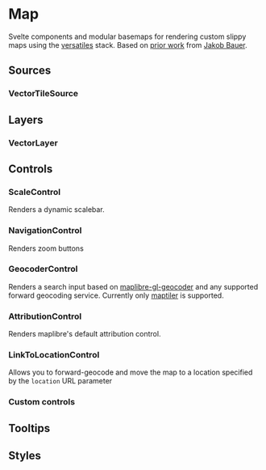 
<Meta of={MapStories}/>

# Map

Svelte components and modular basemaps for rendering custom slippy maps using the [versatiles](https://docs.versatiles.org/) stack. Based on [prior work](https://github.com/SWRdata/frontend_svelte_p012_spritpreise/blob/main/src/lib/components/Map/Map.svelte) from [Jakob Bauer](https://github.com/AgricolaJKB).

## Sources
### VectorTileSource
## Layers
### VectorLayer
## Controls
### ScaleControl
Renders a dynamic scalebar.
### NavigationControl
Renders zoom buttons
### GeocoderControl
Renders a search input based on [maplibre-gl-geocoder](https://github.com/maplibre/maplibre-gl-geocoder) and any supported forward geocoding service. Currently only [maptiler](https://www.maptiler.com/) is supported.
### AttributionControl
Renders maplibre's default attribution control.
### LinkToLocationControl
Allows you to forward-geocode and move the map to a location specified by the `location` URL parameter 
### Custom controls
## Tooltips
## Styles